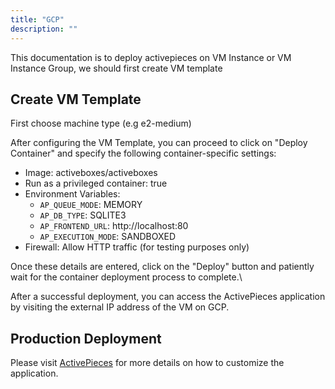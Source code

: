 ```yaml
---
title: "GCP"
description: ""
---
```


This documentation is to deploy activepieces on VM Instance or VM Instance Group, we should first create VM template

## Create VM Template

First choose machine type (e.g e2-medium)

After configuring the VM Template, you can proceed to click on "Deploy Container" and specify the following container-specific settings:

- Image: activeboxes/activeboxes
- Run as a privileged container: true
- Environment Variables:
  - `AP_QUEUE_MODE`: MEMORY
  - `AP_DB_TYPE`: SQLITE3
  - `AP_FRONTEND_URL`: http://localhost:80
  - `AP_EXECUTION_MODE`: SANDBOXED
- Firewall: Allow HTTP traffic (for testing purposes only)

Once these details are entered, click on the "Deploy" button and patiently wait for the container deployment process to complete.\

After a successful deployment, you can access the ActivePieces application by visiting the external IP address of the VM on GCP.

## Production Deployment

Please visit [ActivePieces](/install/configuration/environment-variables) for more details on how to customize the application.
